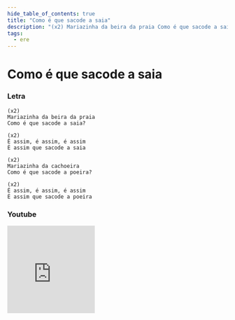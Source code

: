 ```yaml
---
hide_table_of_contents: true
title: "Como é que sacode a saia"
description: "(x2) Mariazinha da beira da praia Como é que sacode a saia? (x2) É assim, é assim, é assim É assim que sacode a saia (x2) Mariazinha da cachoeira Como é que sacode a poeira? (x2) É assim, é assim, é assim É assim que sacode a poeira"
tags:
  - ere
---
```


# Como é que sacode a saia

### Letra

```text
(x2)
Mariazinha da beira da praia
Como é que sacode a saia?

(x2)
É assim, é assim, é assim
É assim que sacode a saia

(x2)
Mariazinha da cachoeira
Como é que sacode a poeira?

(x2)
É assim, é assim, é assim
É assim que sacode a poeira
```

### Youtube

<iframe
  width="200"
  height="200"
  src="https://www.youtube.com/embed/74x9XQLuOlg"
  title="YouTube video player"
  frameborder="0"
  allow="accelerometer; autoplay; clipboard-write; encrypted-media; gyroscope; picture-in-picture; web-share"
  referrerpolicy="strict-origin-when-cross-origin"
  allowfullscreen
></iframe>
